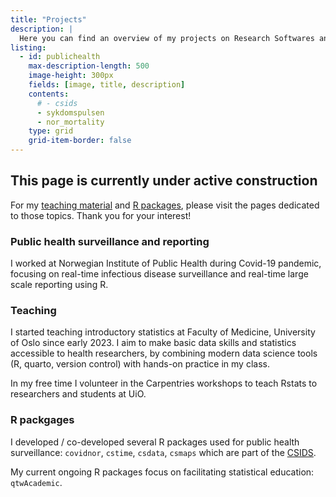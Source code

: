 ```yaml
---
title: "Projects"
description: |
  Here you can find an overview of my projects on Research Softwares and teaching, in a range of health related fields.   
listing:
  - id: publichealth
    max-description-length: 500
    image-height: 300px
    fields: [image, title, description]
    contents: 
      # - csids
      - sykdomspulsen
      - nor_mortality
    type: grid
    grid-item-border: false
---
```


::: {.callout-note}
## This page is currently under active construction

For my [teaching material](https://andreaczhang.github.io/teaching/teaching.html) and [R packages](https://andreaczhang.github.io/rpkg/rpkg.html), please visit the pages dedicated to those topics. Thank you for your interest!

:::



### Public health surveillance and reporting

I worked at Norwegian Institute of Public Health during Covid-19 pandemic, focusing on real-time infectious disease surveillance and real-time large scale reporting using R. 

::: {#publichealth}
:::


### Teaching

I started teaching introductory statistics at Faculty of Medicine, University of Oslo since early 2023. I aim to make basic data skills and statistics accessible to health researchers, by combining modern data science tools (R, quarto, version control) with hands-on practice in my class.

In my free time I volunteer in the Carpentries workshops to teach Rstats to researchers and students at UiO.


### R packgages

I developed / co-developed several R packages used for public health surveillance: `covidnor`, `cstime`, `csdata`, `csmaps` which are part of the [CSIDS](https://github.com/csids/). 

My current ongoing R packages focus on facilitating statistical education: `qtwAcademic`.







